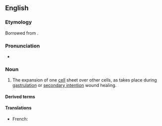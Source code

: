 ==English==

===Etymology===
Borrowed from {{bor|en|grc|ἐπιβολή||addition}}.

===Pronunciation===
* {{IPA|en|/ɪˈpɪbəli/}}

===Noun===
{{en-noun|-|+}}
{{wikipedia}}

# {{lb|en|embryology}} The expansion of one [[cell]] sheet over other cells, as takes place during [[gastrulation]] or [[secondary intention]] wound healing.

====Derived terms====
{{der4|en
|epibolic
|epibolically
|epibolization
|epibolize
}}

====Translations====
{{trans-top|the expansion of one cell sheet over other cells, as takes place during gastrulation or secondary intention wound healing}}
* French: {{t+|fr|épibolie|m}}
{{trans-mid}}
{{trans-bottom}}